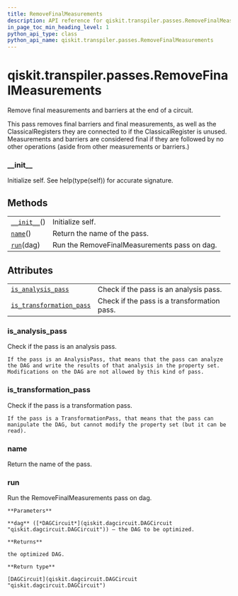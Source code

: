 ```yaml
---
title: RemoveFinalMeasurements
description: API reference for qiskit.transpiler.passes.RemoveFinalMeasurements
in_page_toc_min_heading_level: 1
python_api_type: class
python_api_name: qiskit.transpiler.passes.RemoveFinalMeasurements
---
```


<span id="qiskit-transpiler-passes-removefinalmeasurements" />

# qiskit.transpiler.passes.RemoveFinalMeasurements

<Class id="qiskit.transpiler.passes.RemoveFinalMeasurements" isDedicatedPage={true} github="https://github.com/qiskit/qiskit/tree/stable/0.16/qiskit/transpiler/passes/utils/remove_final_measurements.py" signature="RemoveFinalMeasurements(*args, **kwargs)" modifiers="class">
  Remove final measurements and barriers at the end of a circuit.

  This pass removes final barriers and final measurements, as well as the ClassicalRegisters they are connected to if the ClassicalRegister is unused. Measurements and barriers are considered final if they are followed by no other operations (aside from other measurements or barriers.)

  ### \_\_init\_\_

  <Function id="qiskit.transpiler.passes.RemoveFinalMeasurements.__init__" signature="__init__()">
    Initialize self. See help(type(self)) for accurate signature.
  </Function>

  ## Methods

  |                                                                                                                                        |                                              |
  | -------------------------------------------------------------------------------------------------------------------------------------- | -------------------------------------------- |
  | [`__init__`](#qiskit.transpiler.passes.RemoveFinalMeasurements.__init__ "qiskit.transpiler.passes.RemoveFinalMeasurements.__init__")() | Initialize self.                             |
  | [`name`](#qiskit.transpiler.passes.RemoveFinalMeasurements.name "qiskit.transpiler.passes.RemoveFinalMeasurements.name")()             | Return the name of the pass.                 |
  | [`run`](#qiskit.transpiler.passes.RemoveFinalMeasurements.run "qiskit.transpiler.passes.RemoveFinalMeasurements.run")(dag)             | Run the RemoveFinalMeasurements pass on dag. |

  ## Attributes

  |                                                                                                                                                                                |                                             |
  | ------------------------------------------------------------------------------------------------------------------------------------------------------------------------------ | ------------------------------------------- |
  | [`is_analysis_pass`](#qiskit.transpiler.passes.RemoveFinalMeasurements.is_analysis_pass "qiskit.transpiler.passes.RemoveFinalMeasurements.is_analysis_pass")                   | Check if the pass is an analysis pass.      |
  | [`is_transformation_pass`](#qiskit.transpiler.passes.RemoveFinalMeasurements.is_transformation_pass "qiskit.transpiler.passes.RemoveFinalMeasurements.is_transformation_pass") | Check if the pass is a transformation pass. |

  ### is\_analysis\_pass

  <Function id="qiskit.transpiler.passes.RemoveFinalMeasurements.is_analysis_pass" signature="is_analysis_pass" modifiers="property">
    Check if the pass is an analysis pass.

    If the pass is an AnalysisPass, that means that the pass can analyze the DAG and write the results of that analysis in the property set. Modifications on the DAG are not allowed by this kind of pass.
  </Function>

  ### is\_transformation\_pass

  <Function id="qiskit.transpiler.passes.RemoveFinalMeasurements.is_transformation_pass" signature="is_transformation_pass" modifiers="property">
    Check if the pass is a transformation pass.

    If the pass is a TransformationPass, that means that the pass can manipulate the DAG, but cannot modify the property set (but it can be read).
  </Function>

  ### name

  <Function id="qiskit.transpiler.passes.RemoveFinalMeasurements.name" signature="name()">
    Return the name of the pass.
  </Function>

  ### run

  <Function id="qiskit.transpiler.passes.RemoveFinalMeasurements.run" signature="run(dag)">
    Run the RemoveFinalMeasurements pass on dag.

    **Parameters**

    **dag** ([*DAGCircuit*](qiskit.dagcircuit.DAGCircuit "qiskit.dagcircuit.DAGCircuit")) – the DAG to be optimized.

    **Returns**

    the optimized DAG.

    **Return type**

    [DAGCircuit](qiskit.dagcircuit.DAGCircuit "qiskit.dagcircuit.DAGCircuit")
  </Function>
</Class>

